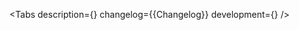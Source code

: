 

<Meta of={Stories} />

<ComponentHeader name='Pagination' children='Используется для переключения между страницами.' />

<Tabs
    description={<Description />}
    changelog={<Markdown>{Changelog}</Markdown>}
    development={<Development />}
/>
